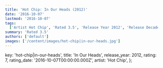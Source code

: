 ```yaml
---
title: 'Hot Chip: In Our Heads (2012)'
date: '2016-10-07'
lastmod: '2016-10-07'
tags:
  ['Artist Hot Chip', 'Rated 3.5', 'Release Year 2012', 'Release Decade 2010']
summary: 'Rated 3.5'
authors: ['default']
images: ['/content/images/hot-chip|in-our-heads.jpg']
---
```


  key: 'hot-chip|in-our-heads',
  title: 'In Our Heads',
  release_year: 2012,
  rating: 7,
  rating_date: '2016-10-07T00:00:00.000Z',
  artist: 'Hot Chip',
};

<MusicRating data={data} />
